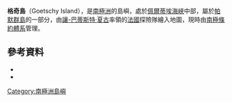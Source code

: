 {{coord|64|52|S|63|31|W|source:GNIS|display=title}}

'''格奇島'''（Goetschy Island），是[[南極洲|南極洲]]的島嶼，處於[[佩爾蒂埃海峽|佩爾蒂埃海峽]]中部，屬於[[帕默群島|帕默群島]]的一部分，由[[讓-巴蒂斯特·夏古|讓-巴蒂斯特·夏古]]率領的[[法國|法國]]探險隊繪入地圖，現時由[[南極條約體系|南極條約體系]]管理。

==參考資料==
*{{cite gnis | type = antarid | id = 5792| name = Goetschy Island | accessdate = 2012-04-27}}
*{{usgs-gazetteer|id=5792}}

{{Antarctica-geo-stub}}
[[Category:南極洲島嶼|Category:南極洲島嶼]]